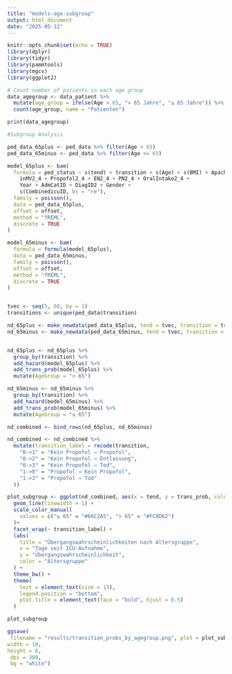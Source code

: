 ```yaml
---
title: "models-age-subgroup"
output: html_document
date: "2025-05-12"
---
```


```r
knitr::opts_chunk$set(echo = TRUE)
library(dplyr)
library(tidyr) 
library(pammtools)
library(mgcv)  
library(ggplot2)
```

```r
# Count number of patients in each age group
data_agegroup <- data_patient %>%
  mutate(age_group = ifelse(Age > 65, "> 65 Jahre", "≤ 65 Jahre")) %>%
  count(age_group, name = "Patienten")

print(data_agegroup)
```


```r
#Subgroup Analysis

ped_data_65plus <- ped_data %>% filter(Age > 65)
ped_data_65minus <- ped_data %>% filter(Age <= 65)

model_65plus <- bam(
  formula = ped_status ~ s(tend) + transition + s(Age) + s(BMI) + ApacheIIScore + 
    inMV2_4 + Propofol2_4 + EN2_4 + PN2_4 + OralIntake2_4 +
    Year + AdmCatID + DiagID2 + Gender +
    s(CombinedicuID, bs = "re"),
  family = poisson(), 
  data = ped_data_65plus,
  offset = offset,
  method = "fREML",
  discrete = TRUE
)

model_65minus <- bam(
  formula = formula(model_65plus),
  data = ped_data_65minus,
  family = poisson(),
  offset = offset,
  method = "fREML",
  discrete = TRUE
)


tvec <- seq(5, 60, by = 1)
transitions <- unique(ped_data$transition)

nd_65plus <- make_newdata(ped_data_65plus, tend = tvec, transition = transitions)
nd_65minus <- make_newdata(ped_data_65minus, tend = tvec, transition = transitions)


nd_65plus <- nd_65plus %>%
  group_by(transition) %>%
  add_hazard(model_65plus) %>%
  add_trans_prob(model_65plus) %>%
  mutate(AgeGroup = "> 65")

nd_65minus <- nd_65minus %>%
  group_by(transition) %>%
  add_hazard(model_65minus) %>%
  add_trans_prob(model_65minus) %>%
  mutate(AgeGroup = "≤ 65")

nd_combined <- bind_rows(nd_65plus, nd_65minus)

nd_combined <- nd_combined %>%
  mutate(transition_label = recode(transition,
    "0->1" = "Kein Propofol → Propofol",
    "0->2" = "Kein Propofol → Entlassung",
    "0->3" = "Kein Propofol → Tod",
    "1->0" = "Propofol → Kein Propofol",
    "1->3" = "Propofol → Tod"
  ))

plot_subgroup <- ggplot(nd_combined, aes(x = tend, y = trans_prob, color = AgeGroup))+
  geom_line(linewidth = 1) +
  scale_color_manual(
    values = c("≤ 65" = "#66C2A5", "> 65" = "#FC8D62")
  )+
  facet_wrap(~ transition_label) +
  labs(
    title = "Übergangswahrscheinlichkeiten nach Altersgruppe",
    x = "Tage seit ICU-Aufnahme",
    y = "Übergangswahrscheinlichkeit",
    color = "Altersgruppe"
  ) +
  theme_bw() +
  theme(
    text = element_text(size = 13),
    legend.position = "bottom",
    plot.title = element_text(face = "bold", hjust = 0.5)
  )

plot_subgroup

```

```r

ggsave(
 filename = "results/transition_probs_by_agegroup.png", plot = plot_subgroup,
width = 10,
height = 6,
 dpi = 300,
 bg = "white")

```